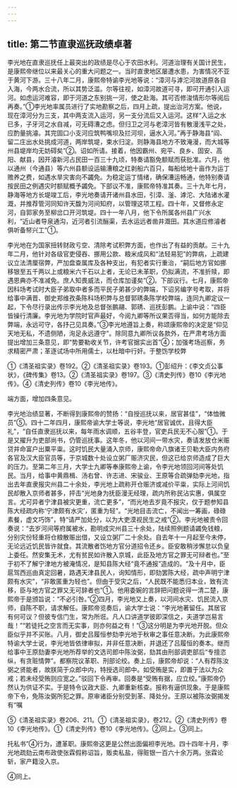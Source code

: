 ```yaml
---
---
---
```

title: 第二节直隶巡抚政绩卓著
---



李光地在直隶巡抚任上最突出的政绩是尽心于农田水利。河道治理有关国计民生，是康熙帝继位以来最关心的重大问题之一。当时直隶地区屡遭水患，为害情况不亚于黄河下游。三十八年二月，康熙帝特谕李光地等说：“漳河与滹沱河故道原各自入海，今两水合流，所以其势泛滥。尔等往视，如漳河故道可寻，即可开通引入运河。如虑运河难容，即于河道之东别挑一河，使之赴海。其可否修浚情形尔等阅后再奏。”①李光地率属员进行了实地勘察之后，四月上疏，提出治河方案。他说，现在漳河分为三支，其中两支流入运河，另一支分流后又入运河。这样“入运之水已多，子牙河之水自减，可无碍漕之虑。但归卫之河与老漳河皆有散漫浅平之处，应酌量挑濬。其完固口小支河应筑鸭嘴坝及拦河坝，逼水入河。”再于静海县“阎、留二庄出水处挑成河道，两岸筑堤，束水归淀。则静海县地方不致淹漫，而大城等州县堤岸均无妨碍矣”②。诏如所请。接着，他因霸州、宛平、良乡、固安、高阳、献县，因开濬新河占民田一百三十九顷，特奏请豁免额赋而获批准。六月，他以通州（今通县）等六州县额设运输漕粮之红剥船六百只，每船给地十亩作为运丁赡养之费，如遇水旱灾害向不蠲免。为稳定运丁情绪，确保漕运畅通，他特别奏请按民田之例遇灾时额赋概予蠲免。下部议不准，康熙帝特准其奏。三十九年七月，静海等地方长堤竣工后，李光地奏请开诸州县水田，引漳、滏、滹沱、大陆诸水灌溉，并推荐管河同知许天馥为河间知府，以管理这项工程。四十年，又督修永定河，自郭家务至柳岔口开河筑堤。四十一年八月，他下令所属各州县广兴水利，“近山者导泉通沟，近河者引流酾渠，去水运远者凿井溉田。其水道应修濬者俱听备帑兴工”①。

李光地在为国家扭转财政亏空、清除考试积弊方面，也作出了有益的贡献。三十九年二月，他针对各级官吏侵吞、挪用公款、粮米成风和“法轻易犯”的弊病，上疏建议立法清厘宿弊，严加盘查属库及各种支出，有犯者实行重治，“嗣后地方官如挪移银至五千两以上或粮米六千石以上者，无论已未革职，仍拟满流，不准折赎，即遇恩典亦不准减免。庶人知畏威法，而仓库加谨矣”②。下部议行。七月，康熙帝因科场考试时大臣子弟取中者多而平民子弟甚少的弊端，下诏另编字号考取，并将给事中满晋、御史郑维孜条陈科场积弊与总督郭琇条陈学校弊端，连同九卿定议一起，下令尽行录出传示李光地及总督张鹏翮、郭琇、巡抚彭鹏。上谕中说：“四臣皆操行清廉。李光地为学院时官声最好，今阅九卿等所议果否得当，如何方能除去弊端，永远可守，各抒己见具奏。”③李光地遵旨上奏，称颂康熙帝的决定是“仰见天地无私，不遗侧陋，洵足永远遵守”。除同意九卿所议各款外，在严肃考场方面提出增加三条意见，即“势要勒收关节，许考官据实出首”④；加强考场巡察，务求精密严肃；革逐试场中所用儒士，以杜暗中行奸。于整饬学校弊

①《清圣祖实录》卷192。②《清圣祖实录》卷193。①彭绍升：《李文贞公事状》，《碑传集》卷13。②《清圣祖实录》卷197。③《清史列传》卷10《李光地传》。④《清史列传》卷10《李光地传》。

端方面，增加四条意见。

李光地治绩显著，不断得到康熙帝的赞扬：“自授巡抚以来，居官甚佳”，“体恤微员”⑤。四十二年四月，康熙帝谕大学士等说，李光地“居官诚优，且得大臣礼”，“自任直隶巡抚以来，每年雨水调顺，五谷丰登，官吏兵民无不心服”①。于是又擢升为吏部尚书，仍管巡抚事。这年冬，他以河间一带水灾，奏请发放仓米赈贷并命富户出粟平粜。这时饥民大量涌入京师，康熙帝命八旗诸王贝勒大臣内务府各官及汉大臣官员等，于京城数十处设立粥厂赈济灾民，但这已给京师造成了巨大的压力。至第二年三月，大学士九卿等奉康熙帝上谕，令李光地领回河间等处饥民。当月，给事中黄鼎楫、汤右曾、许志进、宋骏业、王原等合疏弹劾李光地，指出去年直隶报灾州县二十余处，李光地上疏称开仓赈济或减价平粜，实际上河间饥民却散入京师者甚多，抨击“光地身为抚臣漫无经理，疏内所称民沾实惠，俱属空言。尤可异者宁津县被灾更重，流亡更多”，“而光地去岁竟不报灾，仅于题参知县陈大经疏内称‘宁津颇有水灾’，匿重为轻”。“光地目击流亡，不闻出一筹画，碌碌素餐，虚文巧饰”，特“请严加处分，以为大吏漠视民生之戒”②。李光地被责令回奏说：“去岁河间等府属被水，勘明成灾州县三十余处，陆续照例题请蠲免钱粮，分别灾份轻重将仓粮散赈出借，又设立粥厂二十余处。自去年十一月起至今未停，无论远近饥民皆许就食。其流散者饬地方官分道招令还乡。臣安敢稍涉懈怠以负皇上委任。然安集无术，尤有贫民如许散入京城，此臣及地方官之罪无可辩者也。”至于初不了解宁津地方被淹情况，是知县陈大经“竟不通报”造成的。“及十月中，臣扈驾西巡由真定回暑，路遇天津县民人，询知情形，即劾罢陈大经，疏中声明宁津颇有水灾”，“非敢匿重为轻也”。但由于受灾之后，“人民既不能悉归本业，致有流移，臣与地方官之罪又无可辞者也”①。他用委婉的言辞把问题说得一清二楚，康熙帝于是颁旨说：“不必引咎。”②四月，李光地又上奏，以河间水灾、饥民流入京师，自陈不职，请求解任。康熙帝览奏后，谕大学士说：“李光地著留任。其居官有何可议？但彼专信门生，常为所诳。凡人口讲道学彼即深信之，夫道学岂易言哉！”“若徒托之空言而无实事，则亦何益之有！”③这分明是为李光地开脱。但众臣似乎并不买账。八月，御史吕履恒参劾李光地于秋审之事任意决断。为此康熙帝特谕大学士说，李光地皆依律审拟，并非任意决断，并退还了吕履恒的奏本。继而给事中王原劾妻李光地所荐举的文选司郎中陈汝弼，劾其由刑部调吏部后“专擅恣纵，有贪赃情弊”。都察院议革职、刑部论绞。奏上后，康熙帝却说：“人有荐陈汝弼之贤能者，故朕简于众郎中内，特授选司郎中。如受贿是实，即置于法以为众戒；若未经受贿则应宽之。”驳回下令再审。回奏是“受贿有据，应立绞。”康熙帝仍然认为供证不实。于是特令议政大臣、九卿重新核查。报称有逼供现象。于是康熙帝下令，免陈汝弼所犯之罪。原审诸臣分别受到革、降处分。王原以被陈汝弼揭发有“嘱

⑤《清圣祖实录》卷206、211。①《清圣祖实录》，卷212。②《清史列传》卷10《李光地传》。①《清史列传》卷10《李光地传》。②同上。③同上。

托私书”④行为，遭革职。康熙帝这更是公然出面偏袒李光地。四十四年十月，李光地疏劾云南布政使张霖假称诏旨，贩卖私盐，得赃银一百六十余万两。张霖论斩，家产籍没入京。

④同上。